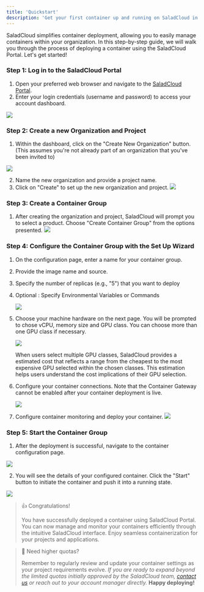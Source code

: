 ```yaml
---
title: 'Quickstart'
description: 'Get your first container up and running on SaladCloud in minutes!'
---
```


SaladCloud simplifies container deployment, allowing you to easily manage containers within your organization. In this
step-by-step guide, we will walk you through the process of deploying a container using the SaladCloud Portal. Let's get
started!

### Step 1: Log in to the SaladCloud Portal

1. Open your preferred web browser and navigate to the [SaladCloud Portal](https://portal.salad.com).
2. Enter your login credentials (username and password) to access your account dashboard.

<img src="/products/sce/images/45e3e02-image1.png" />

### Step 2: Create a new Organization and Project

1. Within the dashboard, click on the "Create New Organization" button. (This assumes you're not already part of an
   organization that you've been invited to)

<img src="/products/sce/images/0803131-image.png" />

2. Name the new organization and provide a project name.
3. Click on "Create" to set up the new organization and project.
   <img src="/products/sce/images/9aa8a8e-image.png" />

### Step 3: Create a Container Group

1. After creating the organization and project, SaladCloud will prompt you to select a product. Choose "Create Container
   Group" from the options presented.
   <img src="/products/sce/images/new-project-screen.png" />

### Step 4: Configure the Container Group with the Set Up Wizard

1. On the configuration page, enter a name for your container group.
2. Provide the image name and source.
3. Specify the number of replicas (e.g., "5") that you want to deploy
4. Optional : Specify Environmental Variables or Commands

   <img src="/products/sce/images/quick-configure.png" />

5. Choose your machine hardware on the next page. You will be prompted to chose vCPU, memory size and GPU class. You can
   choose more than one GPU class if necessary.

   <img src="/products/sce/images/quick-hardware.png" />

   When users select multiple GPU classes, SaladCloud provides a estimated cost that reflects a range from the cheapest
   to the most expensive GPU selected within the chosen classes. This estimation helps users understand the cost
   implications of their GPU selection.

6. Configure your container connections. Note that the Container Gateway cannot be enabled after your container
   deployment is live.

   <img src="/products/sce/images/quick-connections.png" />

7. Configure container monitoring and deploy your container.
   <img src="/products/sce/images/quick-deploy.png" />

### Step 5: Start the Container Group

1. After the deployment is successful, navigate to the container configuration page.

<img src="/products/sce/images/quick-start-container-group.png" />

2. You will see the details of your configured container. Click the "Start" button to initiate the container and push it
   into a running state.

<img src="/products/sce/images/quick-container-instances.png" />

> 👍 Congratulations!
>
> You have successfully deployed a container using SaladCloud Portal. You can now manage and monitor your containers
> efficiently through the intuitive SaladCloud interface. Enjoy seamless containerization for your projects and
> applications.

> 📘 Need higher quotas?
>
> Remember to regularly review and update your container settings as your project requirements evolve. _If you are ready
> to expand beyond the limited quotas initially approved by the SaladCloud team, [contact us](mailto:cloud@salad.com) or
> reach out to your account manager directly._ **Happy deploying!**
